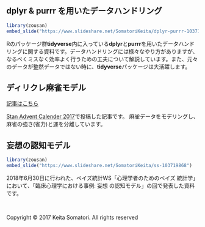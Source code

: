 <br />
<br />

## dplyr & purrr を用いたデータハンドリング
```r
library(zousan)
embed_slide("https://www.slideshare.net/SomatoriKeita/dplyr-purrr-103718147")
```

Rのパッケージ群**tidyverse**内に入っている**dplyr**と**purrr**を用いたデータハンドリングに関する資料です。データハンドリングには様々なやり方がありますが、なるべくミスなく効率よく行うための工夫について解説しています。また、元々のデータが整然データではない時に、**tidyverse**パッケージは大活躍します。

## ディリクレ麻雀モデル

[記事はこちら](majongAC.html)

[Stan Advent Calender 2017](https://qiita.com/advent-calendar/2017/stan)で投稿した記事です。
麻雀データをモデリングし、麻雀の強さ(雀力)と運を分離しています。

## 妄想の認知モデル
```r
library(zousan)
embed_slide("https://www.slideshare.net/SomatoriKeita/ss-103719868")
```

2018年6月30日に行われた、ベイズ統計WS「心理学者のためのベイズ 統計学」において、「臨床心理学における事例: 妄想 の認知モデル」の回で発表した資料です。


<br />
<p>Copyright &copy; 2017 Keita Somatori. All rights reserved </p>
